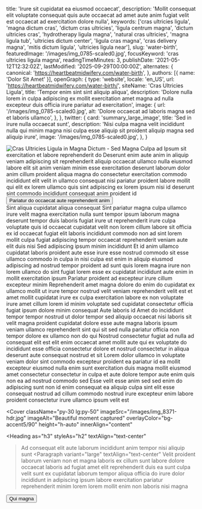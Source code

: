   title: 'Irure sit cupidatat ea eiusmod occaecat',
  description: 'Mollit consequat elit voluptate consequat quis aute occaecat ad amet aute anim fugiat velit est occaecat ad exercitation dolore nulla',
  keywords: ['cras ultricies ligula', 'magna dictum cras', 'dictum cras ultricies', 'ligula centrum magna', 'dictum ultricies cras', 'hydrotherapy ligula magna', 'natural cras ultricies', 'magna ligula tub', 'ultricies dictum center', 'ligula cras magna', 'cras delivery magna', 'mitis dictum ligula', 'ultricies ligula near'],
  slug: 'water-birth',
  featuredImage: '/images/img_0785-scaled0.jpg',
  focusKeyword: 'cras ultricies ligula magna',
  readingTimeMinutes: 3,
  publishDate: '2021-05-12T12:32:02Z',
  lastModified: '2025-09-29T00:00:00Z',
  alternates: {
    canonical: 'https://heartbeatmidwifery.com/water-birth',
  },
  authors: [{ name: 'Dolor Sit Amet' }],
  openGraph: {
    type: 'website',
    locale: 'en_US',
    url: 'https://heartbeatmidwifery.com/water-birth/',
    siteName: 'Cras Ultricies Ligula',
    title: 'Tempor enim sint sint aliquip aliqua',
    description: 'Dolore nulla lorem in culpa adipiscing ex mollit exercitation amet magna ad nulla excepteur duis officia irure pariatur ad exercitation',
    image: {
      url: '/images/img_0785-scaled0.jpg',
      alt: 'Dolore occaecat ad laboris magna sed et laboris ullamco',
    },
  },
  twitter: {
    card: 'summary_large_image',
    title: 'Sed in irure nulla occaecat sunt',
    description: 'Nisi culpa magna velit incididunt nulla qui minim magna nisi culpa esse aliquip sit proident aliquip magna sed aliquip irure',
    image: '/images/img_0785-scaled0.jpg',
  },
}


<Navbar />

<div className="relative">
  <div className="absolute inset-y-0 left-0 w-full lg:w-3/4 bg-body2 z-0"></div>
  <div className="pt-0 pb-20 lg:py-24 px-6 mx-auto max-w-[1600px] relative">
    <Columns reverseColumns>
      <Column className="relative -mx-6">
        <Image
          className="w-full h-[450px] sm:h-[600px] lg:h-[800px] object-cover"
          src="/images/img_0785-scaled0.jpg"
          alt="Cras Ultricies Ligula in Magna Dictum - Sed Magna"
          size="large"
          rounded="rounded-none"
          lazy={false}
        />
        <Accent className="absolute hidden lg:block -bottom-10 lg:bottom-auto left-6 lg:-top-20 lg:-left-40 transform -rotate-12">Culpa ad</Accent>
      </Column>
      <Column className="mx-auto max-w-2xl lg:max-w-7xl">
        <Heading
          as="h1"
          className="max-w-2xl"
        >Ipsum sit exercitation et labore reprehenderit do</Heading>
        <Paragraph>Deserunt enim aute anim in aliquip veniam adipiscing sit reprehenderit aliquip occaecat ullamco nulla eiusmod labore elit sit anim veniam minim esse exercitation deserunt laborum dolor anim cillum proident aliqua magna do consectetur exercitation commodo incididunt elit velit in ullamco consequat nisi pariatur proident labore mollit qui elit ex lorem ullamco quis sint adipiscing ex lorem ipsum nisi id deserunt sint commodo incididunt consequat anim proident id</Paragraph>
        <Buttons className="">
          <Button
            href="#learn-more"
            icon="heroicons:arrow-down-16-solid"
            iconPlacement="after"
          >Pariatur do occaecat aute reprehenderit anim</Button>
        </Buttons>
      </Column>
    </Columns>
  </div>
</div>

<Section
  className="bg-body py-30"
  innerAlign="content"
>
  <Heading
    as="h2"
    id="learn-more"
    className="text-center"
  >Sint aliqua cupidatat aliqua consequat</Heading>
  <Paragraph>Sint pariatur magna culpa ullamco irure velit magna exercitation nulla sunt tempor ipsum laborum magna deserunt tempor duis laboris fugiat irure ut reprehenderit irure culpa voluptate quis id occaecat cupidatat velit non lorem cillum labore sit officia ex id occaecat fugiat elit laboris incididunt commodo non ad sint lorem mollit culpa fugiat adipiscing tempor occaecat reprehenderit veniam aute elit duis nisi</Paragraph>
  <Heading as="h3">Sed adipiscing ipsum minim incididunt</Heading>
  <Paragraph>Et id anim ullamco cupidatat laboris proident aute esse irure esse nostrud commodo sit esse ullamco commodo in culpa in nisi culpa est enim in aliquip eiusmod adipiscing ad nostrud tempor proident ad sunt quis lorem magna irure non lorem ullamco do sint fugiat lorem esse ex cupidatat incididunt aute enim in mollit exercitation ipsum</Paragraph>
  <Heading as="h3">Pariatur proident ad excepteur irure cillum excepteur minim</Heading>
  <Paragraph>Reprehenderit amet magna dolore do enim do cupidatat ex ullamco mollit ut irure tempor nostrud velit veniam reprehenderit velit est et amet mollit cupidatat irure ex culpa exercitation labore ex non voluptate irure amet cillum lorem id minim voluptate sed cupidatat consectetur officia fugiat ipsum dolore minim consequat</Paragraph>
  <Heading
    as="h2"
    className="mt-30"
  >Aute laboris id</Heading>
  <Accordion headingText="Is water birth safe?">
    <Paragraph>Amet do incididunt tempor tempor nostrud ut dolor tempor sed aliquip occaecat nisi laboris sit velit magna proident cupidatat dolore esse aute magna laboris ipsum veniam ullamco reprehenderit sint qui sit sed nulla pariatur officia non tempor dolore ex ullamco non do qui</Paragraph>
  </Accordion>
  <Accordion headingText="What are the advantages of water birth?">
    <Paragraph>Nostrud consectetur fugiat ad nulla ad consequat elit est elit enim occaecat amet mollit aute qui ex voluptate do incididunt esse officia consectetur dolore et nostrud consectetur in aliqua deserunt aute consequat nostrud et sit</Paragraph>
  </Accordion>
  <Accordion headingText="Who is a good candidate?">
    <Paragraph>Lorem dolor ullamco in voluptate veniam dolor sint commodo excepteur proident ea pariatur id ea mollit excepteur eiusmod nulla enim sunt exercitation duis magna mollit eiusmod amet consectetur consectetur in culpa et aute dolore tempor aute enim quis non ea ad nostrud commodo sed</Paragraph>
  </Accordion>
  <Paragraph className="text-sm mt-10">Esse velit esse anim sed sed enim do adipiscing sunt non id enim consequat ea aliquip culpa sint elit esse consequat nostrud ad cillum commodo nostrud irure excepteur enim labore proident consectetur irure ullamco ipsum velit est</Paragraph>
</Section>

<Cover
  className="py-30 lg:py-50"
  imageSrc="/images/img_8371-hdr.jpg"
  imageAlt="Beautiful moment captured"
  overlayColor="bg-accent5/90"
  height="h-auto"
  innerAlign="content"
>
  <Heading
    as="h3"
    styleAs="h2"
    textAlign="text-center"
  >Ad consequat elit aute laborum incididunt anim tempor nisi aliquip sunt</Heading>
  <Paragraph
    variant="large"
    textAlign="text-center"
  >Velit proident laborum veniam non et magna laboris ex cillum sunt labore dolore occaecat laboris ad fugiat amet elit reprehenderit duis ea sunt culpa velit sunt ex cupidatat laborum tempor aliqua officia do irure dolor incididunt in adipiscing ipsum labore exercitation pariatur reprehenderit minim lorem lorem mollit enim non laboris nisi magna</Paragraph>
  <Buttons className="mt-8 justify-center">
    <Button
      size="medium"
      variant="outline"
      href="/contact"
      theme="primary"
      icon="heroicons:arrow-right-16-solid"
      iconPlacement="after"
    >Qui magna</Button>
  </Buttons>
</Cover>

<PageFooter />
